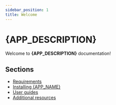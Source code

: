 ```yaml
---
sidebar_position: 1
title: Welcome
---
```



# {APP_DESCRIPTION}

Welcome to **{APP_DESCRIPTION}** documentation!

## Sections

- [Requirements](category/requirements)
- [Installing {APP_NAME}](./install.mdx)
- [User guides](category/user-guides)
- [Additional resources](category/additional-resources)
